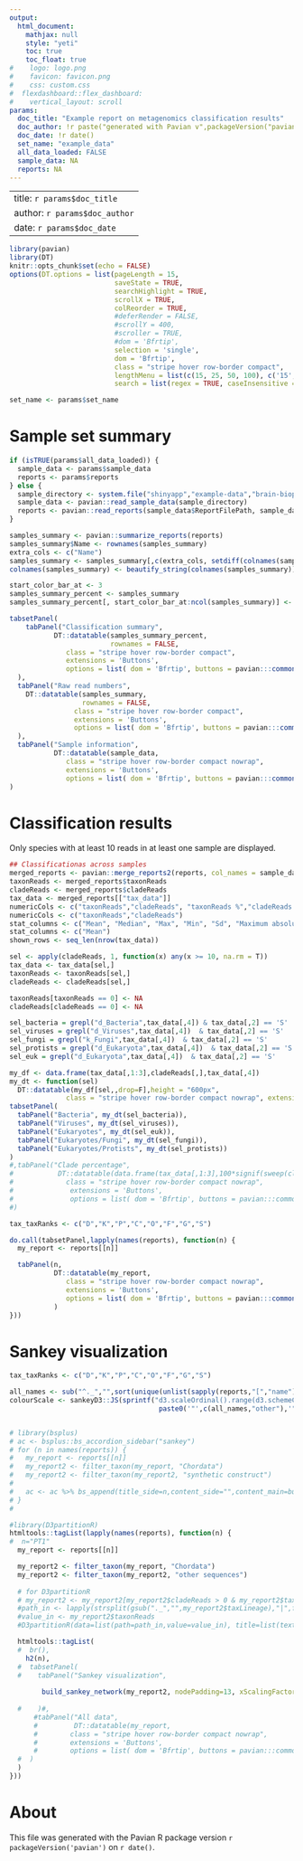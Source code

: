 ```yaml
---
output: 
  html_document:  
    mathjax: null
    style: "yeti"
    toc: true 
    toc_float: true
#    logo: logo.png
#    favicon: favicon.png
#    css: custom.css
#  flexdashboard::flex_dashboard:
#    vertical_layout: scroll
params:
  doc_title: "Example report on metagenomics classification results"
  doc_author: !r paste("generated with Pavian v",packageVersion("pavian"))
  doc_date: !r date()
  set_name: "example_data"
  all_data_loaded: FALSE
  sample_data: NA
  reports: NA
---
```


---
title: `r params$doc_title`
author: `r params$doc_author`
date: `r params$doc_date`
---

```r
library(pavian)
library(DT)
knitr::opts_chunk$set(echo = FALSE)
options(DT.options = list(pageLength = 15,
                          saveState = TRUE,
                          searchHighlight = TRUE,
                          scrollX = TRUE,
                          colReorder = TRUE,
                          #deferRender = FALSE,
                          #scrollY = 400,
                          #scroller = TRUE,
                          #dom = 'Bfrtip',
                          selection = 'single',
                          dom = 'Bfrtip',
                          class = "stripe hover row-border compact",
                          lengthMenu = list(c(15, 25, 50, 100), c('15', '25', '50', '100')),
                          search = list(regex = TRUE, caseInsensitive = TRUE)))

set_name <- params$set_name
```

Sample set summary
=====================================  

```r
if (isTRUE(params$all_data_loaded)) {
  sample_data <- params$sample_data
  reports <- params$reports
} else {
  sample_directory <- system.file("shinyapp","example-data","brain-biopsies",package="pavian")
  sample_data <- pavian::read_sample_data(sample_directory)
  reports <- pavian::read_reports(sample_data$ReportFilePath, sample_data$Name)
}

samples_summary <- pavian::summarize_reports(reports)
samples_summary$Name <- rownames(samples_summary)
extra_cols <- c("Name")
samples_summary <- samples_summary[,c(extra_cols, setdiff(colnames(samples_summary),extra_cols))]
colnames(samples_summary) <- beautify_string(colnames(samples_summary))

start_color_bar_at <- 3
samples_summary_percent <- samples_summary
samples_summary_percent[, start_color_bar_at:ncol(samples_summary)] <- 100 * signif(sweep(samples_summary[, start_color_bar_at:ncol(samples_summary)], 1, samples_summary[, 2], `/`), 4)

tabsetPanel(
    tabPanel("Classification summary",
           DT::datatable(samples_summary_percent,   
                         rownames = FALSE,
              class = "stripe hover row-border compact",
              extensions = 'Buttons', 
              options = list( dom = 'Bfrtip', buttons = pavian:::common_buttons(set_name))) %>% pavian:::formatSummaryDT(display_percent = TRUE)
  ), 
  tabPanel("Raw read numbers",
    DT::datatable(samples_summary,  
                  rownames = FALSE,
                class = "stripe hover row-border compact",
                extensions = 'Buttons', 
                options = list( dom = 'Bfrtip', buttons = pavian:::common_buttons(set_name))) %>% pavian:::formatSummaryDT(display_percent = FALSE)
  ),
  tabPanel("Sample information",
           DT::datatable(sample_data,   
              class = "stripe hover row-border compact nowrap",
              extensions = 'Buttons', 
              options = list( dom = 'Bfrtip', buttons = pavian:::common_buttons(set_name))))
)
```

Classification results
=====================================  

Only species with at least 10 reads in at least one sample are displayed.

```r
## Classificationas across samples
merged_reports <- pavian::merge_reports2(reports, col_names = sample_data$Name)
taxonReads <- merged_reports$taxonReads
cladeReads <- merged_reports$cladeReads
tax_data <- merged_reports[["tax_data"]]
numericCols <- c("taxonReads","cladeReads", "taxonReads %","cladeReads %","taxonReads z-score","cladeReads z-score")
numericCols <- c("taxonReads","cladeReads")
stat_columns <- c("Mean", "Median", "Max", "Min", "Sd", "Maximum absolute deviation", "Max Z-score")
stat_columns <- c("Mean")
shown_rows <- seq_len(nrow(tax_data))

sel <- apply(cladeReads, 1, function(x) any(x >= 10, na.rm = T))
tax_data <- tax_data[sel,]
taxonReads <- taxonReads[sel,]
cladeReads <- cladeReads[sel,]

taxonReads[taxonReads == 0] <- NA
cladeReads[cladeReads == 0] <- NA

sel_bacteria = grepl("d_Bacteria",tax_data[,4]) & tax_data[,2] == 'S'
sel_viruses = grepl("d_Viruses",tax_data[,4])  & tax_data[,2] == 'S'
sel_fungi = grepl("k_Fungi",tax_data[,4])  & tax_data[,2] == 'S'
sel_protists = grepl("d_Eukaryota",tax_data[,4])  & tax_data[,2] == 'S'
sel_euk = grepl("d_Eukaryota",tax_data[,4])  & tax_data[,2] == 'S'

my_df <- data.frame(tax_data[,1:3],cladeReads[,],tax_data[,4])
my_dt <- function(sel)
  DT::datatable(my_df[sel,,drop=F],height = "600px",
              class = "stripe hover row-border compact nowrap", extensions = 'Buttons',  options = list( dom = 'Bfrtip', buttons = pavian:::common_buttons(set_name), scrollX = TRUE))
tabsetPanel(
  tabPanel("Bacteria", my_dt(sel_bacteria)),
  tabPanel("Viruses", my_dt(sel_viruses)),
  tabPanel("Eukaryotes", my_dt(sel_euk)),
  tabPanel("Eukaryotes/Fungi", my_dt(sel_fungi)),
  tabPanel("Eukaryotes/Protists", my_dt(sel_protists))
)
#,tabPanel("Clade percentage",
#           DT::datatable(data.frame(tax_data[,1:3],100*signif(sweep(cladeReads,2,colSums(cladeReads[1:2,],na.rm=T),"/"),4),tax_data[4]),
#             class = "stripe hover row-border compact nowrap",
#              extensions = 'Buttons', 
#              options = list( dom = 'Bfrtip', buttons = pavian:::common_buttons(set_name), scrollX = TRUE)))
#)
```


```r
tax_taxRanks <- c("D","K","P","C","O","F","G","S")

do.call(tabsetPanel,lapply(names(reports), function(n) {
  my_report <- reports[[n]]

  tabPanel(n, 
           DT::datatable(my_report,
              class = "stripe hover row-border compact nowrap",
              extensions = 'Buttons', 
              options = list( dom = 'Bfrtip', buttons = pavian:::common_buttons(set_name)))
           )
}))
```

Sankey visualization {data-height=500}
=====================================  

```r
tax_taxRanks <- c("D","K","P","C","O","F","G","S")

all_names <- sub("^._","",sort(unique(unlist(sapply(reports,"[","name")))))
colourScale <- sankeyD3::JS(sprintf("d3.scaleOrdinal().range(d3.schemeCategory20b).domain([%s])",
                                     paste0('"',c(all_names,"other"),'"',collapse=",")))


# library(bsplus)
# ac <- bsplus::bs_accordion_sidebar("sankey")
# for (n in names(reports)) {
#   my_report <- reports[[n]]
#   my_report2 <- filter_taxon(my_report, "Chordata")
#   my_report2 <- filter_taxon(my_report2, "synthetic construct")
#  
#   ac <- ac %>% bs_append(title_side=n,content_side="",content_main=build_sankey_network(my_report2, nodePadding=13, xScalingFactor=.9, nodeStrokeWidth=0, zoom = FALSE, colourScale = colourScale) )
# }
# 

#library(D3partitionR)
htmltools::tagList(lapply(names(reports), function(n) {
#  n="PT1"
  my_report <- reports[[n]]

  my_report2 <- filter_taxon(my_report, "Chordata")
  my_report2 <- filter_taxon(my_report2, "other sequences")
  
  # for D3partitionR
  # my_report2 <- my_report2[my_report2$cladeReads > 0 & my_report2$taxonReads > 0 & grepl("^._root",my_report2$taxLineage), ]
  #path_in <- lapply(strsplit(gsub("._","",my_report2$taxLineage),"|",fixed=T), as.list)
  #value_in <- my_report2$taxonReads
  #D3partitionR(data=list(path=path_in,value=value_in), title=list(text=n), trail=TRUE)

  htmltools::tagList(
  #  br(),
    h2(n),
  #  tabsetPanel(
  #    tabPanel("Sankey visualization",
               
        build_sankey_network(my_report2, nodePadding=13, xScalingFactor=.9, nodeStrokeWidth=0, zoom = FALSE, colourScale = colourScale)
        
  #    )#,
      #tabPanel("All data",
      #         DT::datatable(my_report,
      #        class = "stripe hover row-border compact nowrap",
      #        extensions = 'Buttons', 
      #        options = list( dom = 'Bfrtip', buttons = pavian:::common_buttons(set_name))))
  #  )
  )
}))
```

About
=====
This file was generated with the Pavian R package version `r packageVersion('pavian')` on `r date()`. 
